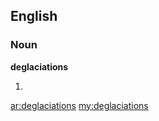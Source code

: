 ==English==

===Noun===
'''deglaciations'''

# {{plural of|deglaciation}}

[[ar:deglaciations]]
[[my:deglaciations]]